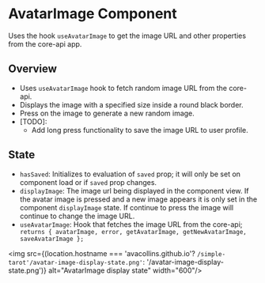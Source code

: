 
<Meta of={AvatarImageStories.default} title='AvatarImage'/>

# AvatarImage Component

Uses the hook `useAvatarImage` to get the image URL and other properties from the core-api app.

## Overview

- Uses `useAvatarImage` hook to fetch random image URL from the core-api.
- Displays the image with a specified size inside a round black border.
- Press on the image to generate a new random image.
- [TODO]: 
    - Add long press functionality to save the image URL to user profile.

<Canvas of={AvatarImageStories.Primary} />

## State

- `hasSaved`: Initializes to evaluation of `saved` prop; it will only be set on component load or if `saved` prop changes.
- `displayImage`: The image url being displayed in the component view. If the avatar image is pressed and a new image appears it is only set in
the component `displayImage` state. If continue to press the image will continue to change the image URL.
- `useAvatarImage`: Hook that fetches the image URL from the core-api; 
`    returns { avatarImage, error, getAvatarImage, getNewAvatarImage, saveAvatarImage };`

<img src={(location.hostname === 'avacollins.github.io'? `/simple-tarot'/avatar-image-display-state.png'`: '/avatar-image-display-state.png')} alt="AvatarImage display state" width="600"/>



